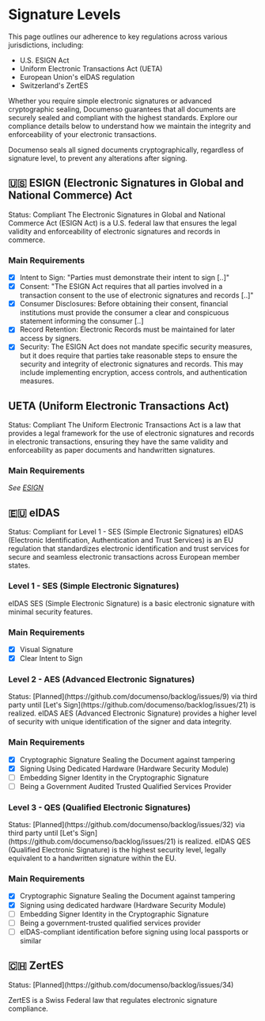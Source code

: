 
# Signature Levels

This page outlines our adherence to key regulations across various jurisdictions, including:

- U.S. ESIGN Act
- Uniform Electronic Transactions Act (UETA)
- European Union's eIDAS regulation
- Switzerland's ZertES

Whether you require simple electronic signatures or advanced cryptographic sealing, Documenso guarantees that all documents are securely sealed and compliant with the highest standards. Explore our compliance details below to understand how we maintain the integrity and enforceability of your electronic transactions.

<Callout emoji="🔏">
  Documenso seals all signed documents cryptographically, regardless of signature level, to prevent
  any alterations after signing.
</Callout>

## 🇺🇸 ESIGN (Electronic Signatures in Global and National Commerce) Act

<Callout type="info" emoji="✅">
  Status: Compliant
</Callout>
The Electronic Signatures in Global and National Commerce Act (ESIGN Act) is a U.S. federal law that
ensures the legal validity and enforceability of electronic signatures and records in commerce.

### Main Requirements

- [x] Intent to Sign: "Parties must demonstrate their intent to sign [..]"
- [x] Consent: "The ESIGN Act requires that all parties involved in a transaction consent to the use of electronic signatures and records [..]"
- [x] Consumer Disclosures: Before obtaining their consent, financial institutions must provide the consumer a clear and conspicuous statement informing the consumer [..]
- [x] Record Retention: Electronic Records must be maintained for later access by signers.
- [x] Security: The ESIGN Act does not mandate specific security measures, but it does require that parties take reasonable steps to ensure the security and integrity of electronic signatures and records. This may include implementing encryption, access controls, and authentication measures.

## UETA (Uniform Electronic Transactions Act)

<Callout type="info" emoji="✅">
  Status: Compliant
</Callout>
The Uniform Electronic Transactions Act is a law that provides a legal framework for the use of
electronic signatures and records in electronic transactions, ensuring they have the same validity
and enforceability as paper documents and handwritten signatures.

### Main Requirements

_See [ESIGN](/users/compliance/signature-levels#-esign-electronic-signatures-in-global-and-national-commerce-act)_

## 🇪🇺 eIDAS

<Callout type="info" emoji="✅">
  Status: Compliant for Level 1 - SES (Simple Electronic Signatures)
</Callout>
eIDAS (Electronic Identification, Authentication and Trust Services) is an EU regulation that
standardizes electronic identification and trust services for secure and seamless electronic
transactions across European member states.

### Level 1 - SES (Simple Electronic Signatures)

eIDAS SES (Simple Electronic Signature) is a basic electronic signature with minimal security features.

### Main Requirements

- [x] Visual Signature
- [x] Clear Intent to Sign

### Level 2 - AES (Advanced Electronic Signatures)

<Callout type="warning" emoji="⏳">
  Status: [Planned](https://github.com/documenso/backlog/issues/9) via third party until [Let's
  Sign](https://github.com/documenso/backlog/issues/21) is realized.
</Callout>
eIDAS AES (Advanced Electronic Signature) provides a higher level of security with unique
identification of the signer and data integrity.

### Main Requirements

- [x] Cryptographic Signature Sealing the Document against tampering
- [x] Signing Using Dedicated Hardware (Hardware Security Module)
- [ ] Embedding Signer Identity in the Cryptographic Signature
- [ ] Being a Government Audited Trusted Qualified Services Provider

### Level 3 - QES (Qualified Electronic Signatures)

<Callout type="warning" emoji="⏳">
  Status: [Planned](https://github.com/documenso/backlog/issues/32) via third party until [Let's
  Sign](https://github.com/documenso/backlog/issues/21) is realized.
</Callout>
eIDAS QES (Qualified Electronic Signature) is the highest security level, legally equivalent to a
handwritten signature within the EU.

### Main Requirements

- [x] Cryptographic Signature Sealing the Document against tampering
- [x] Signing using dedicated hardware (Hardware Security Module)
- [ ] Embedding Signer Identity in the Cryptographic Signature
- [ ] Being a government-trusted qualified services provider
- [ ] eIDAS-compliant identification before signing using local passports or similar

## 🇨🇭 ZertES

<Callout type="warning" emoji="⏳">
  Status: [Planned](https://github.com/documenso/backlog/issues/34)
</Callout>

ZertES is a Swiss Federal law that regulates electronic signature compliance.
